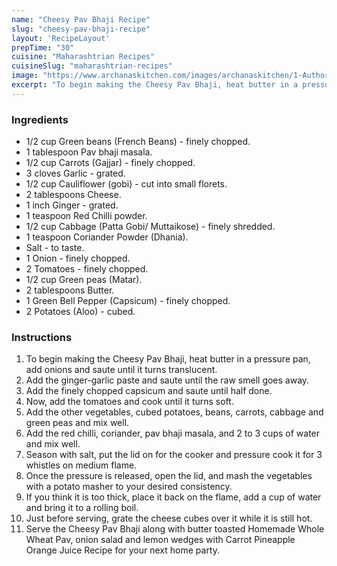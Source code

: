 ---
name: "Cheesy Pav Bhaji Recipe"
slug: "cheesy-pav-bhaji-recipe"
layout: 'RecipeLayout'
prepTime: "30"
cuisine: "Maharashtrian Recipes"
cuisineSlug: "maharashtrian-recipes"
image: "https://www.archanaskitchen.com/images/archanaskitchen/1-Author/nithya.anantham/Cheesy_Pav_Bhaji_Recipe.jpg"
excerpt: "To begin making the Cheesy Pav Bhaji, heat butter in a pressure pan, add onions and saute until it turns translucent"
---

### Ingredients

- 1/2 cup Green beans (French Beans) - finely chopped.
- 1 tablespoon Pav bhaji masala.
- 1/2 cup Carrots (Gajjar) - finely chopped.
- 3 cloves Garlic - grated.
- 1/2 cup Cauliflower (gobi) - cut into small florets.
- 2 tablespoons Cheese.
- 1 inch Ginger - grated.
- 1 teaspoon Red Chilli powder.
- 1/2 cup Cabbage (Patta Gobi/ Muttaikose) - finely shredded.
- 1 teaspoon Coriander Powder (Dhania).
- Salt - to taste.
- 1 Onion - finely chopped.
- 2 Tomatoes - finely chopped.
- 1/2 cup Green peas (Matar).
- 2 tablespoons Butter.
- 1 Green Bell Pepper (Capsicum) - finely chopped.
- 2 Potatoes (Aloo) - cubed.

### Instructions

1. To begin making the Cheesy Pav Bhaji, heat butter in a pressure pan, add onions and saute until it turns translucent.
1. Add the ginger-garlic paste and saute until the raw smell goes away.
1. Add the finely chopped capsicum and saute until half done.
1. Now, add the tomatoes and cook until it turns soft.
1. Add the other vegetables, cubed potatoes, beans, carrots, cabbage and green peas and mix well.
1. Add the red chilli, coriander, pav bhaji masala, and 2 to 3 cups of water and mix well.
1. Season with salt, put the lid on for the cooker and pressure cook it for 3 whistles on medium flame.
1. Once the pressure is released, open the lid, and mash the vegetables with a potato masher to your desired consistency.
1. If you think it is too thick, place it back on the flame, add a cup of water and bring it to a rolling boil.
1. Just before serving, grate the cheese cubes over it while it is still hot.
1. Serve the Cheesy Pav Bhaji along with butter toasted Homemade Whole Wheat Pav, onion salad and lemon wedges with Carrot Pineapple Orange Juice Recipe for your next home party.
